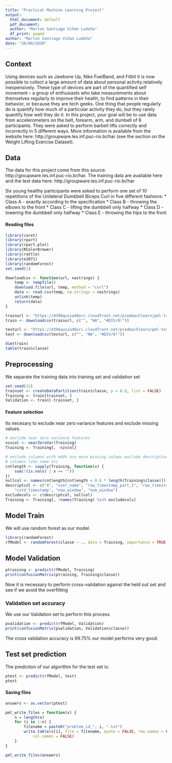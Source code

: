 ```yaml
---
title: "Practical Machine Learning Project"
output:
  html_document: default
  pdf_document: 
  author: "Marlon Santiago Viñan Ludeña"
  df_print: paged
author: "Marlon Santiago Viñan Ludeña"
date: "26/08/2020"
---
```

## Context

Using devices such as Jawbone Up, Nike FuelBand, and Fitbit it is now possible to collect a large amount of data about personal activity relatively inexpensively. These type of devices are part of the quantified self movement – a group of enthusiasts who take measurements about themselves regularly to improve their health, to find patterns in their behavior, or because they are tech geeks. One thing that people regularly do is quantify how much of a particular activity they do, but they rarely quantify how well they do it. In this project, your goal will be to use data from accelerometers on the belt, forearm, arm, and dumbell of 6 participants. They were asked to perform barbell lifts correctly and incorrectly in 5 different ways. More information is available from the website here: http://groupware.les.inf.puc-rio.br/har (see the section on the Weight Lifting Exercise Dataset).

## Data

The data for this project come from this source: http://groupware.les.inf.puc-rio.br/har.
The training data are available here and the test data here:  http://groupware.les.inf.puc-rio.br/har

Six young healthy participants were asked to perform one set of 10 repetitions of the Unilateral Dumbbell Biceps Curl in five different fashions:
* Class A - exactly according to the specification
* Class B - throwing the elbows to the front
* Class C - lifting the dumbbell only halfway
* Class D - lowering the dumbbell only halfway
* Class E - throwing the hips to the front

#### Reading files

```r
library(caret)
library(rpart)
library(rpart.plot)
library(RColorBrewer)
library(rattle)
library(e1071)
library(randomForest)
set.seed(1)

downloadcsv <- function(url, nastrings) {
    temp <- tempfile()
    download.file(url, temp, method = "curl")
    data <- read.csv(temp, na.strings = nastrings)
    unlink(temp)
    return(data)
}

trainurl <- "https://d396qusza40orc.cloudfront.net/predmachlearn/pml-training.csv"
train <- downloadcsv(trainurl, c("", "NA", "#DIV/0!"))

testurl <- "https://d396qusza40orc.cloudfront.net/predmachlearn/pml-testing.csv"
test <- downloadcsv(testurl, c("", "NA", "#DIV/0!"))
```

```r
dim(train)
table(train$classe)
```

## Preprocessing

We separate the training data into training set and validation set

```r
set.seed(12)
trainset <- createDataPartition(train$classe, p = 0.8, list = FALSE)
Training <- train[trainset, ]
Validation <- train[-trainset, ]
```
#### Feature selection

Its necesary to exclude near zero variance features and exclude missing values.

```r
# exclude near zero variance features
nzvcol <- nearZeroVar(Training)
Training <- Training[, -nzvcol]

# exclude columns with m40% ore more missing values exclude descriptive
# columns like name etc
cntlength <- sapply(Training, function(x) {
    sum(!(is.na(x) | x == ""))
})
nullcol <- names(cntlength[cntlength < 0.6 * length(Training$classe)])
descriptcol <- c("X", "user_name", "raw_timestamp_part_1", "raw_timestamp_part_2", 
    "cvtd_timestamp", "new_window", "num_window")
excludecols <- c(descriptcol, nullcol)
Training <- Training[, !names(Training) %in% excludecols]
```

## Model Train

We will use random forest as our model.

```r
library(randomForest)
rfModel <- randomForest(classe ~ ., data = Training, importance = TRUE, ntrees = 10)

```
## Model Validation

```r
ptraining <- predict(rfModel, Training)
print(confusionMatrix(ptraining, Training$classe))
```


Now it is necessary to perform cross-validation against the held out set and see if we avoid the overfitting 

### Validation set accuracy

We use our Validation set to perform this process

```r
pvalidation <- predict(rfModel, Validation)
print(confusionMatrix(pvalidation, Validation$classe))
```

The cross validation accuracy is 99.75% our model performs very good.

## Test set prediction

The prediction of our algorithm for the test set is:

```r
ptest <- predict(rfModel, test)
ptest
```

#### Saving files

```r
answers <- as.vector(ptest)

pml_write_files = function(x) {
    n = length(x)
    for (i in 1:n) {
        filename = paste0("problem_id_", i, ".txt")
        write.table(x[i], file = filename, quote = FALSE, row.names = FALSE, 
            col.names = FALSE)
    }
}

pml_write_files(answers)
```



